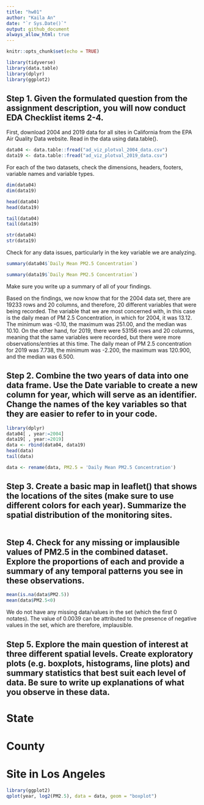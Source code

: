 ```yaml
---
title: "hw01"
author: "Kaila An"
date: "`r Sys.Date()`"
output: github_document
always_allow_html: true
---
```


```r
knitr::opts_chunk$set(echo = TRUE)
```


```r
library(tidyverse)
library(data.table)
library(dplyr)
library(ggplot2)
```

## Step 1. Given the formulated question from the assignment description, you will now conduct EDA Checklist items 2-4. 


First, download 2004 and 2019 data for all sites in California from the EPA Air Quality Data website. Read in the data using data.table(). 

```r
data04 <- data.table::fread("ad_viz_plotval_2004_data.csv")
data19 <- data.table::fread("ad_viz_plotval_2019_data.csv")
```


For each of the two datasets, check the dimensions, headers, footers, variable names and variable types.
```r
dim(data04)
dim(data19)
```

```r
head(data04)
head(data19)
```

```r
tail(data04)
tail(data19)
```

```r
str(data04)
str(data19)
```


Check for any data issues, particularly in the key variable we are analyzing. 

```r
summary(data04$`Daily Mean PM2.5 Concentration`)
```

```r
summary(data19$`Daily Mean PM2.5 Concentration`)
```


Make sure you write up a summary of all of your findings.

Based on the findings, we now know that for the 2004 data set, there are 19233 rows and 20 columns, and therefore, 20 different variables that were being recorded.  The variable that we are most concerned with, in this case is the daily mean of PM 2.5 Concentration, in which for 2004, it was 13.12.  The minimum was -0.10, the maximum was 251.00, and the median was 10.10.  On the other hand, for 2019, there were 53156 rows and 20 columns, meaning that the same variables were recorded, but there were more observations/entries at this time.  The daily mean of PM 2.5 concentration for 2019 was 7.738, the minimum was -2.200, the maximum was 120.900, and the median was 6.500.


## Step 2. Combine the two years of data into one data frame. Use the Date variable to create a new column for year, which will serve as an identifier. Change the names of the key variables so that they are easier to refer to in your code.

```r
library(dplyr)
data04[ , year:=2004]
data19[ , year:=2019]
data <- rbind(data04, data19)
head(data)
tail(data)
```


```r
data <- rename(data, PM2.5 = 'Daily Mean PM2.5 Concentration')
```


## Step 3. Create a basic map in leaflet() that shows the locations of the sites (make sure to use different colors for each year). Summarize the spatial distribution of the monitoring sites.

```r

```


## Step 4. Check for any missing or implausible values of PM2.5 in the combined dataset. Explore the proportions of each and provide a summary of any temporal patterns you see in these observations.

```r
mean(is.na(data$PM2.5))
mean(data$PM2.5<0)
```

We do not have any missing data/values in the set (which the first 0 notates).  The value of 0.0039 can be attributed to the presence of negative values in the set, which are therefore, implausible.  


## Step 5. Explore the main question of interest at three different spatial levels. Create exploratory plots (e.g. boxplots, histograms, line plots) and summary statistics that best suit each level of data. Be sure to write up explanations of what you observe in these data.

# State

# County

# Site in Los Angeles

```r
library(ggplot2)
qplot(year, log2(PM2.5), data = data, geom = "boxplot")
```




